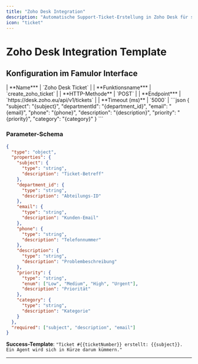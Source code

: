 ```yaml
---
title: "Zoho Desk Integration"
description: "Automatische Support-Ticket-Erstellung in Zoho Desk für strukturiertes Customer-Service-Management"
icon: "ticket"
---
```


# Zoho Desk Integration Template

## Konfiguration im Famulor Interface

<Tabs>
  <Tab title="Werkzeugdetails">
    | **Name*** | `Zoho Desk Ticket` |
    | **Funktionsname*** | `create_zoho_ticket` |
    | **HTTP-Methode** | `POST` |
    | **Endpoint*** | `https://desk.zoho.eu/api/v1/tickets` |
    | **Timeout (ms)** | `5000` |
  </Tab>
  
  <Tab title="Request Body">
    ```json
    {
      "subject": "{subject}",
      "departmentId": "{department_id}",
      "email": "{email}",
      "phone": "{phone}",
      "description": "{description}",
      "priority": "{priority}",
      "category": "{category}"
    }
    ```
  </Tab>
</Tabs>

### Parameter-Schema

```json
{
  "type": "object",
  "properties": {
    "subject": {
      "type": "string",
      "description": "Ticket-Betreff"
    },
    "department_id": {
      "type": "string",
      "description": "Abteilungs-ID"
    },
    "email": {
      "type": "string",
      "description": "Kunden-Email"
    },
    "phone": {
      "type": "string",
      "description": "Telefonnummer"
    },
    "description": {
      "type": "string",
      "description": "Problembeschreibung"
    },
    "priority": {
      "type": "string",
      "enum": ["Low", "Medium", "High", "Urgent"],
      "description": "Priorität"
    },
    "category": {
      "type": "string",
      "description": "Kategorie"
    }
  },
  "required": ["subject", "description", "email"]
}
```

**Success-Template**: `"Ticket #{{ticketNumber}} erstellt: {{subject}}. Ein Agent wird sich in Kürze darum kümmern."`

---
